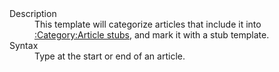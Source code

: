 ;Description
:This template will categorize articles that include it into [[:Category:Article stubs]], and mark it with a stub template.
;Syntax
:Type <code>{{t|stub}}</code> at the start or end of an article.

<includeonly>[[Category:Article management templates|{{PAGENAME}}]]</includeonly><noinclude>[[Category:Template documentation|{{PAGENAME}}]]</noinclude>